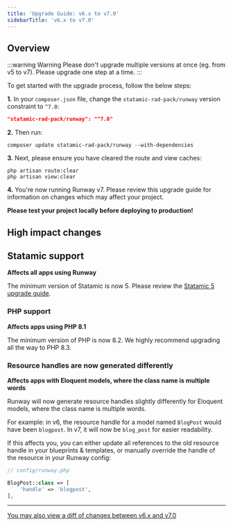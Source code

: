 ```yaml
---
title: 'Upgrade Guide: v6.x to v7.0'
sidebarTitle: 'v6.x to v7.0'
---
```


## Overview

:::warning Warning
Please don't upgrade multiple versions at once (eg. from v5 to v7). Please upgrade one step at a time.
:::

To get started with the upgrade process, follow the below steps:

**1.** In your `composer.json` file, change the `statamic-rad-pack/runway` version constraint to `^7.0`:

```json
"statamic-rad-pack/runway": "^7.0"
```

**2.** Then run:

```
composer update statamic-rad-pack/runway --with-dependencies
```

**3.** Next, please ensure you have cleared the route and view caches:

```
php artisan route:clear
php artisan view:clear
```

**4.** You're now running Runway v7. Please review this upgrade guide for information on changes which may affect your project.

**Please test your project locally before deploying to production!**

## High impact changes

## Statamic support
**Affects all apps using Runway**

The minimum version of Statamic is now 5. Please review the [Statamic 5 upgrade guide](https://statamic.dev/upgrade-guide/4-0-to-5-0).

### PHP support
**Affects apps using PHP 8.1**

The minimum version of PHP is now 8.2. We highly recommend upgrading all the way to PHP 8.3.

### Resource handles are now generated differently
**Affects apps with Eloquent models, where the class name is multiple words**

Runway will now generate resource handles slightly differently for Eloquent models, where the class name is multiple words.

For example: in v6, the resource handle for a model named `BlogPost` would have been `blogpost`. In v7, it will now be `blog_post` for easier readability.

If this affects you, you can either update all references to the old resource handle in your blueprints & templates, or manually override the handle of the resource in your Runway config:

```php
// config/runway.php

BlogPost::class => [
    'handle' => 'blogpost',
],
```

---

[You may also view a diff of changes between v6.x and v7.0](https://github.com/statamic-rad-pack/runway/compare/6.x...7.x)
